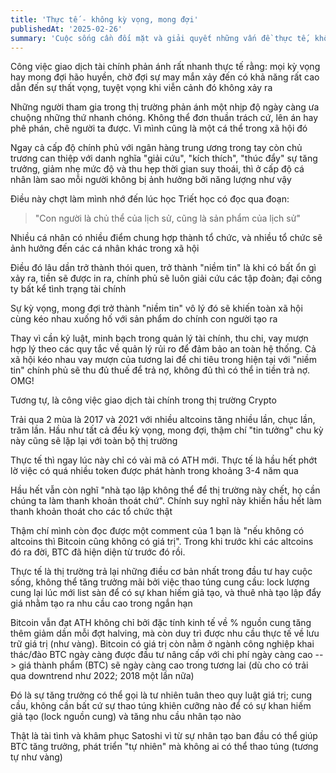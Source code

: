 ```yaml
---
title: 'Thực tế - không kỳ vọng, mong đợi'
publishedAt: '2025-02-26'
summary: 'Cuộc sống cần đối mặt và giải quyết những vấn đề thực tế, không phải kỳ vọng hay mong đợi một sự may mắn nào đó xảy ra'
---
```


Công việc giao dịch tài chính phản ánh rất nhanh thực tế rằng: mọi kỳ vọng hay mong đợi hão huyền, chờ đợi sự may mắn xảy đến
có khả năng rất cao dẫn đến sự thất vọng, tuyệt vọng khi viễn cảnh đó không xảy ra

Những người tham gia trong thị trường phản ánh một nhịp độ ngày càng ưa chuộng những thứ nhanh chóng. Không thể đơn thuần trách cứ, lên án
hay phê phán, chê người ta được. Vì mình cũng là một cá thể trong xã hội đó

Ngay cả cấp độ chính phủ với ngân hàng trung ương trong tay còn chủ trương can thiệp với danh nghĩa "giải cứu", "kích thích", "thúc đẩy"
sự tăng trưởng, giảm nhẹ mức độ và thu hẹp thời gian suy thoái, thì ở cấp độ cá nhân làm sao mỗi người không bị ảnh hưởng bởi năng lượng như vậy

Điều này chợt làm mình nhớ đến lúc học Triết học có đọc qua đoạn: 

>"Con người là chủ thể của lịch sử, cũng là sản phẩm của lịch sử"

Nhiều cá nhân có nhiều điểm chung hợp thành tổ chức, và nhiều tổ chức sẽ ảnh hưởng đến các cá nhân khác trong xã hội

Điều đó lâu dần trở thành thói quen, trở thành "niềm tin" là khi có bất ổn gì xảy ra, tiền sẽ được in ra, chính phủ sẽ luôn giải cứu các tập đoàn; đại công ty
bất kể tình trạng tài chính

Sự kỳ vọng, mong đợi trở thành "niềm tin" vô lý đó sẽ khiến toàn xã hội cùng kéo nhau xuống hố với sản phẩm do chính con người tạo ra

Thay vì cần kỷ luật, minh bạch trong quản lý tài chính, thu chi, vay mượn hợp lý theo các quy tắc về quản lý rủi ro để đảm bảo an toàn hệ thống. Cả xã hội kéo nhau vay mượn 
của tương lai để chi tiêu trong hiện tại với "niềm tin" chính phủ sẽ thu đủ thuế để trả nợ, không đủ thì có thể in tiền trả nợ. OMG!

Tương tự, là công việc giao dịch tài chính trong thị trường Crypto

Trải qua 2 mùa là 2017 và 2021 với nhiều altcoins tăng nhiều lần, chục lần, trăm lần. Hầu như tất cả đều kỳ vọng, mong đợi, thậm chí "tin tưởng"
chu kỳ này cũng sẽ lặp lại với toàn bộ thị trường

Thực tế thì ngay lúc này chỉ có vài mã có ATH mới. Thực tế là hầu hết phớt lờ việc có quá nhiều token được phát hành trong khoảng 3-4 năm qua

Hầu hết vẫn còn nghĩ "nhà tạo lập không thể để thị trường này chết, họ cần chúng ta làm thanh khoản thoát chứ". Chính suy nghĩ này khiến hầu hết làm thanh khoản thoát
cho các tổ chức thật

Thậm chí mình còn đọc được một comment của 1 bạn là "nếu không có altcoins thì Bitcoin cũng không có giá trị". Trong khi trước khi các altcoins đó ra đời, BTC đã 
hiện diện từ trước đó rồi.

Thực tế là thị trường trả lại những điều cơ bản nhất trong đầu tư hay cuộc sống, không thể tăng trưởng mãi bởi việc thao túng cung cầu: lock lượng cung lại lúc mới list sàn để có sự khan hiếm giả tạo, và thuê nhà 
tạo lập đẩy giá nhằm tạo ra nhu cầu cao trong ngắn hạn

Bitcoin vẫn đạt ATH không chỉ bởi đặc tính kinh tế về % nguồn cung tăng thêm giảm dần mỗi đợt halving, mà còn duy trì được nhu cầu thực tế về lưu trữ giá trị (như vàng). Bitcoin có giá trị 
còn nằm ở ngành công nghiệp khai thác/đào BTC ngày càng được đầu tư nâng cấp với chi phí ngày càng cao --> giá thành phẩm (BTC) sẽ ngày càng cao trong tương lai (dù cho có trải qua downtrend như 2022; 2018 một lần nữa)

Đó là sự tăng trưởng có thể gọi là tư nhiên tuân theo quy luật giá trị; cung cầu, không cần bất cứ sự thao túng khiên cưỡng nào để có sự khan hiếm giả tạo (lock nguồn cung) và tăng nhu cầu nhân tạo nào

Thật là tài tình và khâm phục Satoshi vì từ sự nhân tạo ban đầu có thể giúp BTC tăng trưởng, phát triển "tự nhiên" mà không ai có thể thao túng (tương tự như vàng)

















